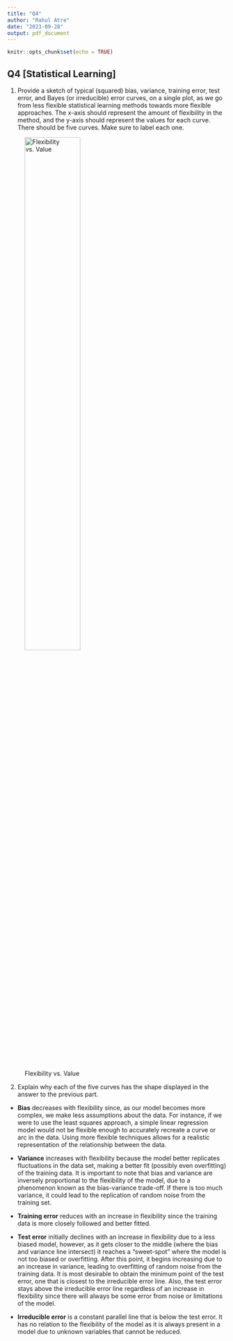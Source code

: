 ```yaml
---
title: "Q4"
author: "Rahul Atre"
date: "2023-09-28"
output: pdf_document
---
```


```r
knitr::opts_chunk$set(echo = TRUE)
```


## Q4 [Statistical Learning]

1. Provide a sketch of typical (squared) bias, variance, training error, test error, and Bayes (or irreducible) error curves, on a single plot, as we go from less flexible statistical learning methods towards more flexible approaches. The x-axis should represent the amount of flexibility in the method, and the y-axis should represent the values for each curve. There should be five curves. Make sure to label each one. \newline

![Flexibility vs. Value]("C:\Users\User\OneDrive\Documents\Rahul\uOttawa\2023(9) - Fall\MAT3373 - Machine Learning\A1\Q4_Image.jpg"){width=55%, height=55%}


2. Explain why each of the five curves has the shape displayed in the answer to the previous part.

- **Bias** decreases with flexibility since, as our model becomes more complex, we make less assumptions about the data. For instance, if we were to use the least squares approach, a simple linear regression model would not be flexible enough to accurately recreate a curve or arc in the data. Using more flexible techniques allows for a realistic representation of the relationship between the data. \newline

- **Variance** increases with flexibility because the model better replicates fluctuations in the data set, making a better fit (possibly even overfitting) of the training data. It is important to note that bias and variance are inversely proportional to the flexibility of the model, due to a phenomenon known as the bias-variance trade-off. If there is too much variance, it could lead to the replication of random noise from the training set. \newline

- **Training error** reduces with an increase in flexibility since the training data is more closely followed and better fitted. \newline

- **Test error** initially declines with an increase in flexibility due to a less biased model, however, as it gets closer to the middle (where the bias and variance line intersect) it reaches a "sweet-spot" where the model is not too biased or overfitting. After this point, it begins increasing due to an increase in variance, leading to overfitting of random noise from the training data. It is most desirable to obtain the minimum point of the test error, one that is closest to the irreducible error line. Also, the test error stays above the irreducible error line regardless of an increase in flexibility since there will always be some error from noise or limitations of the model. \newline


- **Irreducible error** is a constant parallel line that is below the test error. It has no relation to the flexibility of the model as it is always present in a model due to unknown variables that cannot be reduced. 